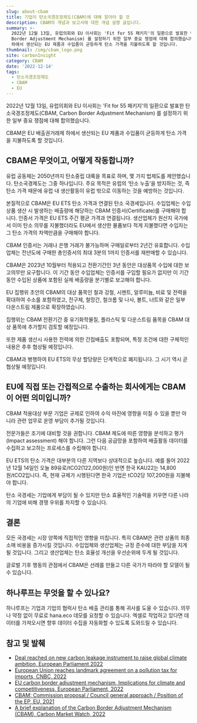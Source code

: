 ```yaml
---
slug: about-cbam
title: 기업이 탄소국경조정제도(CBAM)에 대해 알아야 할 것
description: CBAM의 개념과 보고서에 대한 개념 설명 글입니다.
summary: >-
  2022년 12월 13일, 유럽의회와 EU 이사회는 'Fit for 55 패키지'의 일환으로 발표한 탄소국경조정제도(CBAM, Carbon
  Border Adjustment Mechanism) 를 설정하기 위한 일부 중요 쟁점에 대해 합의했습니다.  CBAM은 EU 배출권거래제
  하에서 생산되는 EU 제품과 수입품이 균등하게 탄소 가격을 지불하도록 할 것입니다.
thumbnail: /img/cbam_logo.png
site: carbonInsight
category: CBAM
date: '2022-12-14'
tags:
  - 탄소국경조정제도
  - CBAM
  - EU
---
```


2022년 12월 13일, 유럽의회와 EU 이사회는 'Fit for 55 패키지'의 일환으로 발표한 탄소국경조정제도(CBAM, Carbon Border Adjustment Mechanism) 를 설정하기 위한 일부 중요 쟁점에 대해 합의했습니다.

CBAM은 EU 배출권거래제 하에서 생산되는 EU 제품과 수입품이 균등하게 탄소 가격을 지불하도록 할 것입니다.

## CBAM은 무엇이고, 어떻게 작동합니까?

유럽 공동체는 2050년까지 탄소중립 대륙을 목표로 하며, 몇 가지 법제도를 제안했습니다. 탄소국경제도는 그중 하나입니다. 주요 목적은 유럽의 ‘탄소 누출’을 방지하는 것, 즉 탄소 가격 때문에 유럽 내 생산활동이 유럽 밖으로 이동하는 것을 예방하는 것입니다.

본질적으로 CBAM은 EU ETS 탄소 가격과 연결된 탄소 국경세입니다. 수입업체는 수입 상품 생산 시 발생하는 배출량에 해당하는 CBAM 인증서(Certificate)를 구매해야 합니다. 인증서 가격은 EU ETS 주간 평균 가격과 연결됩니다. 생산업체가 원산지 국가에서 이미 탄소 의무를 지불했더라도 EU에서 생산한 물품보다 적게 지불했다면 수입자는 그 탄소 가격의 차액만큼을 구매해야 합니다.

CBAM 인증서는 거래나 은행 거래가 불가능하며 구매일로부터 2년간 유효합니다. 수입업체는 전년도에 구매한 총인증서의 최대 3분의 1까지 인증서를 재판매할 수 있습니다.

CBAM은 2023년 10월부터 적용되고 전환기간인 3년 동안은 대상품목 수입에 대한 보고의무만 요구합니다. 이 기간 동안 수입업체는 인증서를 구입할 필요가 없지만 이 기간 동안 수입된 상품에 포함된 실제 배출량을 분기별로 보고해야 합니다.

EU 집행위 초안의 CBAM의 대상 품목인 철과 강철, 시멘트, 알루미늄, 비료 및 전력을 확대하여 수소를 포함하였고, 전구체, 철망간, 철크롬 및 나사, 볼트, 너트와 같은 일부 다운스트림 제품으로 확장하였습니다.

집행위는 CBAM 전환기간 중 유기화학물질, 플라스틱 및 다운스트림 품목을 CBAM 대상 품목에 추가할지 검토할 예정입니다.

또한 제품 생산시 사용한 전력에 의한 간접배출도 포함되며, 특정 조건에 대한 구체적인 내용은 추후 협상될 예정입니다.

CBAM과 병행하여 EU ETS의 무상 할당량은 단계적으로 폐지됩니다. 그 시기 역시 곧 협상될 예정입니다.

## EU에 직접 또는 간접적으로 수출하는 회사에게는 CBAM이 어떤 의미입니까?

CBAM 적용대상 부문 기업은 규제로 인하여 수익 마진에 영향을 미칠 수 있을 뿐만 아니라 관련 업무로 운영 부담이 추가될 것입니다.

전문가들은 조기에 대비할 것을 권합니다. CBAM 제도에 따른 영향을 분석하고 평가(Impact assessment) 해야 합니다. 그런 다음 공급망을 포함하여 배출활동 데이터를 수집하고 보고하는 프로세스를 수립해야 합니다.

EU ETS의 탄소 가격은 대부분의 다른 지역보다 상대적으로 높습니다. 예를 들어 2022년 12월 14일인 오늘 89유로/tCO2(122,000원)인 반면 한국 KAU22는 14,800원/tCO2입니다. 즉, 현재 규제가 시행된다면 한국 기업은 tCO2당 107,200원을 지불해야 합니다.

탄소 국경세는 기업에게 부담이 될 수 있지만 탄소 효율적인 기술력을 키우면 다른 나라의 기업에 비해 경쟁 우위를 차지할 수 있습니다.

## 결론

모든 국경세는 시장 양쪽에 직접적인 영향을 미칩니다. 특히 CBAM은 관련 상품의 최종 소매 비용을 증가시킬 것입니다. 수입업체와 생산업체는 규정 준수에 대한 부담을 지게 될 것입니다. 그리고 생산업체는 탄소 효율성 개선을 우선순위에 두게 될 것입니다.

글로벌 기후 행동의 관점에서 CBAM은 선례를 만들고 다른 국가가 따라야 할 모델이 될 수 있습니다.

## 하나루프는 무엇을 할 수 있나요?

하나루프는 기업과 기업의 협럭사 탄소 배출 관리를 통해 귀사를 도울 수 있습니다. 의무나 약정 없이 무료로 hana.eco 데모를 요청할 수 있습니다. 엑셀로 작업하고 있다면 데이터를 가져오시면 향후 데이터 수집을 자동화할 수 있도록 도와드릴 수 있습니다.

## 참고 및 발췌

* [Deal reached on new carbon leakage instrument to raise global climate ambition, European Parliament 2022](https://www.europarl.europa.eu/news/en/press-room/20221212IPR64509/deal-reached-on-new-carbon-leakage-instrument-to-raise-global-climate-ambition)
* [European Union reaches landmark agreement on a pollution tax for imports, CNBC, 2022](https://www.cnbc.com/2022/12/13/eu-reaches-agreement-on-first-of-its-kind-carbon-border-levy.html)
* [EU carbon border adjustment mechanism, Implications for climate and competitiveness, European Parliament, 2022](https://www.europarl.europa.eu/RegData/etudes/BRIE/2022/698889/EPRS_BRI\(2022\)698889_EN.pdf)
* [CBAM: Commission proposal / Council general approach / Position of the EP, EU, 2021](https://data.consilium.europa.eu/doc/document/ST-13063-2022-INIT/en/pdf)
* [A brief explanation of the Carbon Border Adjustment Mechanism (CBAM), Carbon Market Watch, 2022](https://carbonmarketwatch.org/publications/cbam-a-brief-explanation/)
